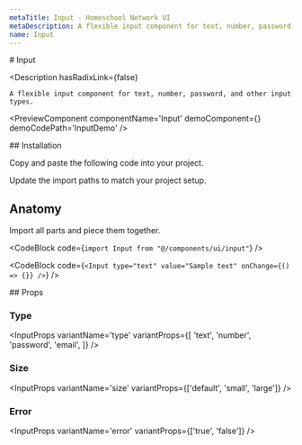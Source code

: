 ```yaml
---
metaTitle: Input - Homeschool Network UI
metaDescription: A flexible input component for text, number, password, and other input types.
name: Input
---
```


<FlexGroup>
  # Input

  <Description
    hasRadixLink={false}
  >
    A flexible input component for text, number, password, and other input types.
  </Description>
</FlexGroup>

<PreviewComponent
  componentName='Input'
  demoComponent={<InputDemo />}
  demoCodePath='InputDemo'
/>

<FlexGroup>
  ## Installation

Copy and paste the following code into your project.

<ComponentSource code='Input' />

Update the import paths to match your project setup.

## Anatomy

Import all parts and piece them together.

<CodeBlock code={`import Input from "@/components/ui/input"`} />

<CodeBlock
  code={`<Input type="text" value="Sample text" onChange={() => {}} />`}
/>
</FlexGroup>

<FlexGroup>
## Props

### Type

<InputProps
  variantName='type'
  variantProps={[
    'text',
    'number',
    'password',
    'email',
  ]}
/>

### Size

<InputProps
  variantName='size'
  variantProps={['default', 'small', 'large']}
/>

### Error

<InputProps
  variantName='error'
  variantProps={['true', 'false']}
/>

</FlexGroup>

